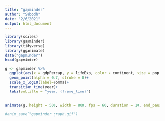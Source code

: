 ```yaml
---
title: "gapminder"
author: "Subodh"
date: "2/6/2021"
output: html_document
---
```


```r
library(scales)
library(gapminder)
library(tidyverse)
library(gganimate)
data("gapminder")
head(gapminder)
```

```r
g <- gapminder %>% 
  ggplot(aes(x = gdpPercap, y = lifeExp, color = continent, size = pop ))+
  geom_point(alpha = 0.7, stroke = 0)+
  scale_x_log10(label=comma)+
  transition_time(year)+
  labs(subtitle = "year: {frame_time}")
  
  
animate(g, height = 500, width = 800, fps = 60, duration = 10, end_pause = 60, res = 100)

#anim_save("gapminder graph.gif")
```





